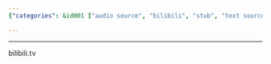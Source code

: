 ```yaml
---
{"categories": &id001 ["audio source", "bilibili", "stub", "text source", "video sources"], "category": "Video Sharing Platforms", "date": "2022-05-24 05:31:41", "description": "Overseas Bilibili is a well-known Chinese video-sharing platform, renowned for its emphasis on animated content, videos, and live broadcasts. It offers an interactive user-driven system that facilitates direct engagement between content creators and their audience via comments and live streams.", "tags": *id001, "title": "海外哔哩哔哩"}

---
```


------
bilibili.tv
